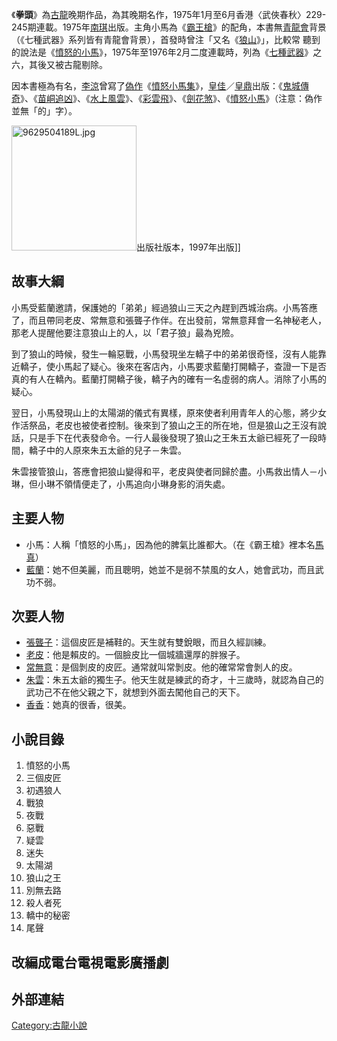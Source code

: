 《'''拳頭'''》為[[古龍|古龍]]晚期作品，為其晚期名作，1975年1月至6月香港〈武俠春秋〉229-245期連載。1975年[[南琪|南琪]]出版。主角小馬為《[[霸王槍|霸王槍]]》的配角，本書無[[青龍會|青龍會]]背景（《七種武器》系列皆有青龍會背景），首發時曾注「又名《[[狼山_(小說)|狼山]]》」，比較常 聽到的說法是《[[憤怒的小馬|憤怒的小馬]]》，1975年至1976年2月二度連載時，列為《[[七種武器|七種武器]]》之六，其後又被古龍剔除。

因本書極為有名，[[李涼|李涼]]曾寫了[[古龍偽作列表|偽作]]《[[憤怒小馬集|憤怒小馬集]]》，[[皇佳|皇佳]]／[[皇鼎|皇鼎]]出版：《[[鬼城傳奇|鬼城傳奇]]》、《[[苗峒追凶|苗峒追凶]]》、《[[水上風雲|水上風雲]]》、《[[彩雲飛|彩雲飛]]》、《[[劍花煞|劍花煞]]》、《[[憤怒小馬|憤怒小馬]]》（注意：偽作並無「的」字）。


[[File:9629504189L.jpg|200px]]出版社版本，1997年出版]]

==故事大綱==

小馬受藍蘭邀請，保護她的「弟弟」經過狼山三天之內趕到西城治病。小馬答應了，而且帶同老皮、常無意和張聾子作伴。在出發前，常無意拜會一名神秘老人，那老人提醒他要注意狼山上的人，以「君子狼」最為兇險。

到了狼山的時候，發生一輪惡戰，小馬發現坐左轎子中的弟弟很奇怪，沒有人能靠近轎子，使小馬起了疑心。後來在客店內，小馬要求藍蘭打開轎子，查證一下是否真的有人在轎內。藍蘭打開轎子後，轎子內的確有一名虛弱的病人。消除了小馬的疑心。

翌日，小馬發現山上的太陽湖的儀式有異樣，原來使者利用青年人的心態，將少女作活祭品，老皮也被使者控制。後來到了狼山之王的所在地，但是狼山之王沒有說話，只是手下在代表發命令。一行人最後發現了狼山之王朱五太爺已經死了一段時間，轎子中的人原來朱五太爺的兒子－朱雲。

朱雲接管狼山，答應會把狼山變得和平，老皮與使者同歸於盡。小馬救出情人－小琳，但小琳不領情便走了，小馬追向小琳身影的消失處。

==主要人物==

*小馬：人稱「憤怒的小馬」，因為他的脾氣比誰都大。（在《霸王槍》裡本名[[馬真|馬真]]）
*[[藍蘭|藍蘭]]：她不但美麗，而且聰明，她並不是弱不禁風的女人，她會武功，而且武功不弱。

==次要人物==
*[[張聾子|張聾子]]：這個皮匠是補鞋的。天生就有雙銳眼，而且久經訓練。
*[[老皮|老皮]]：他是賴皮的。一個臉皮比一個城牆還厚的胖猴子。
*[[常無意|常無意]]：是個剝皮的皮匠。通常就叫常剝皮。他的確常常會剝人的皮。
*[[朱雲|朱雲]]：朱五太爺的獨生子。他天生就是練武的奇才，十三歲時，就認為自己的武功己不在他父親之下，就想到外面去闖他自己的天下。
*[[香香_(小說人物)|香香]]：她真的很香，很美。

==小說目錄==
#憤怒的小馬 
#三個皮匠 
#初遇狼人 
#戰狼 
#夜戰 
#惡戰 
#疑雲 
#迷失 
#太陽湖 
#狼山之王 
#別無去路 
#殺人者死 
#轎中的秘密 
#尾聲 

==改編成電台電視電影廣播劇==
==外部連結==


{{古龍作品}}

[[Category:古龍小說|Category:古龍小說]]